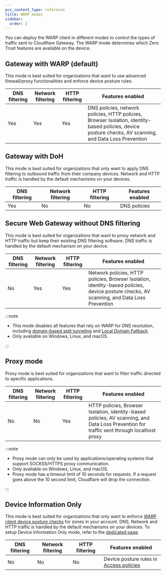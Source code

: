 ```yaml
---
pcx_content_type: reference
title: WARP modes
sidebar:
  order: 2
---
```


You can deploy the WARP client in different modes to control the types of traffic sent to Cloudflare Gateway. The WARP mode determines which Zero Trust features are available on the device.

## Gateway with WARP (default)

This mode is best suited for organizations that want to use advanced firewall/proxy functionalities and enforce device posture rules.

| DNS filtering | Network filtering | HTTP filtering | Features enabled                                                                                                                                        |
| ------------- | ----------------- | -------------- | ------------------------------------------------------------------------------------------------------------------------------------------------------- |
| Yes           | Yes               | Yes            | DNS policies, network policies, HTTP policies, Browser Isolation, identity-based policies, device posture checks, AV scanning, and Data Loss Prevention |

## Gateway with DoH

This mode is best suited for organizations that only want to apply DNS filtering to outbound traffic from their company devices. Network and HTTP traffic is handled by the default mechanisms on your devices.

| DNS filtering | Network filtering | HTTP filtering | Features enabled |
| ------------- | ----------------- | -------------- | ---------------- |
| Yes           | No                | No             | DNS policies     |

## Secure Web Gateway without DNS filtering

This mode is best suited for organizations that want to proxy network and HTTP traffic but keep their existing DNS filtering software. DNS traffic is handled by the default mechanism on your device.

| DNS filtering | Network filtering | HTTP filtering | Features enabled                                                                                                                          |
| ------------- | ----------------- | -------------- | ----------------------------------------------------------------------------------------------------------------------------------------- |
| No            | Yes               | Yes            | Network policies, HTTP policies, Browser Isolation, identity-based policies, device posture checks, AV scanning, and Data Loss Prevention |

:::note

- This mode disables all features that rely on WARP for DNS resolution, including [domain-based split tunneling](/cloudflare-one/connections/connect-devices/warp/configure-warp/route-traffic/split-tunnels/#domain-based-split-tunnels) and [Local Domain Fallback](/cloudflare-one/connections/connect-devices/warp/configure-warp/route-traffic/local-domains/).
- Only available on Windows, Linux, and macOS.

:::

## Proxy mode

Proxy mode is best suited for organizations that want to filter traffic directed to specific applications.

| DNS filtering | Network filtering | HTTP filtering | Features enabled                                                                                                                          |
| ------------- | ----------------- | -------------- | ----------------------------------------------------------------------------------------------------------------------------------------- |
| No            | No                | Yes            | HTTP policies, Browser Isolation, identity-based policies, AV scanning, and Data Loss Prevention for traffic sent through localhost proxy |

:::note

- Proxy mode can only be used by applications/operating systems that support SOCKS5/HTTPS proxy communication.
- Only available on Windows, Linux, and macOS.
- Proxy mode has a timeout limit of 10 seconds for requests. If a request goes above the 10 second limit, Cloudflare will drop the connection.

:::

## Device Information Only

This mode is best suited for organizations that only want to enforce [WARP client device posture checks](/cloudflare-one/identity/devices/warp-client-checks/) for zones in your account. DNS, Network and HTTP traffic is handled by the default mechanisms on your devices. To setup Device Information Only mode, refer to the [dedicated page](/cloudflare-one/connections/connect-devices/warp/configure-warp/warp-modes/device-information-only/).

| DNS filtering | Network filtering | HTTP filtering | Features enabled                                                            |
| ------------- | ----------------- | -------------- | --------------------------------------------------------------------------- |
| No            | No                | No             | Device posture rules in [Access policies](/cloudflare-one/policies/access/) |

